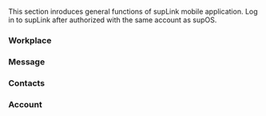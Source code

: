This section inroduces general functions of supLink mobile application.
Log in to supLink after authorized with the same account as supOS.

### Workplace


### Message

### Contacts

### Account